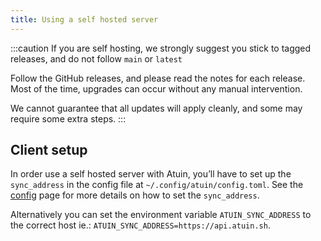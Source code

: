 ```yaml
---
title: Using a self hosted server
---
```


:::caution
If you are self hosting, we strongly suggest you stick to tagged releases, and do not follow `main` or `latest`

Follow the GitHub releases, and please read the notes for each release. Most of the time, upgrades can occur without any manual intervention.

We cannot guarantee that all updates will apply cleanly, and some may require some extra steps.
:::

## Client setup

In order use a self hosted server with Atuin, you’ll have to set up the `sync_address` in the config file at `~/.config/atuin/config.toml`. See the [config](/configuration/config/#sync_address) page for more details on how to set the `sync_address`.

Alternatively you can set the environment variable `ATUIN_SYNC_ADDRESS` to the correct host ie.: `ATUIN_SYNC_ADDRESS=https://api.atuin.sh`.
